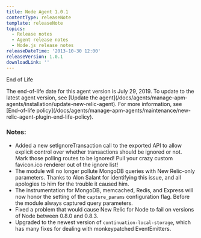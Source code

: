 ```yaml
---
title: Node Agent 1.0.1
contentType: releaseNote
template: releaseNote
topics:
  - Release notes
  - Agent release notes
  - Node.js release notes
releaseDateTime: '2013-10-30 12:00'
releaseVersion: 1.0.1
downloadLink: ''
---
```


End of Life

<Callout variant="important">
  The end-of-life date for this agent version is July 29, 2019. To update to the latest agent version, see [Update the agent](/docs/agents/manage-apm-agents/installation/update-new-relic-agent). For more information, see [End-of-life policy](/docs/agents/manage-apm-agents/maintenance/new-relic-agent-plugin-end-life-policy).
</Callout>

### Notes:

* Added a new setIgnoreTransaction call to the exported API to allow explicit control over whether transactions should be ignored or not. Mark those polling routes to be ignored! Pull your crazy custom favicon.ico renderer out of the ignore list!
* The module will no longer pollute MongoDB queries with New Relic-only parameters. Thanks to Alon Salant for identifying this issue, and all apologies to him for the trouble it caused him.
* The instrumentation for MongoDB, memcached, Redis, and Express will now honor the setting of the `capture_params` configuration flag. Before the module always captured query parameters.
* Fixed a problem that would cause New Relic for Node to fail on versions of Node between 0.8.0 and 0.8.3.
* Upgraded to the newest version of `continuation-local-storage`, which has many fixes for dealing with monkeypatched EventEmitters.
